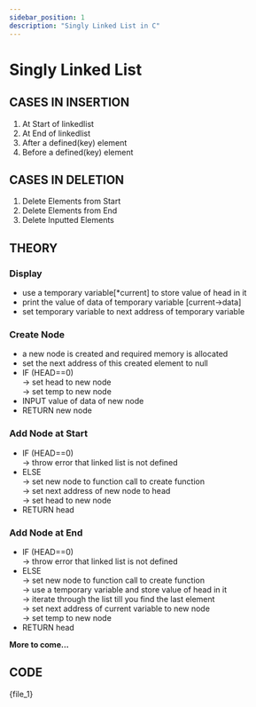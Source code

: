 ```yaml
---
sidebar_position: 1
description: "Singly Linked List in C"
---
```



# Singly Linked List

## CASES IN INSERTION

1. At Start of linkedlist
2. At End of linkedlist
3. After a defined(key) element
4. Before a defined(key) element

## CASES IN DELETION

1. Delete Elements from Start
2. Delete Elements from End
3. Delete Inputted Elements

## THEORY

### Display

- use a temporary variable[*current] to store value of head in it
- print the value of data of temporary variable [current->data]
- set temporary variable to next address of temporary variable

### Create Node

- a new node is created and required memory is allocated
- set the next address of this created element to null
- IF (HEAD==0) <br/>
  -> set head to new node<br/>
  -> set temp to new node<br/>
- INPUT value of data of new node
- RETURN new node

### Add Node at Start

- IF (HEAD==0)<br/>
  -> throw error that linked list is not defined
- ELSE<br/>
  -> set new node to function call to create function<br/>
  -> set next address of new node to head<br/>
  -> set head to new node<br/>
- RETURN head

### Add Node at End

- IF (HEAD==0)<br/>
  -> throw error that linked list is not defined
- ELSE<br/>
  -> set new node to function call to create function<br/>
  -> use a temporary variable and store value of head in it<br/>
  -> iterate through the list till you find the last element<br/>
  -> set next address of current variable to new node<br/>
  -> set temp to new node<br/>
- RETURN head

**More to come...**

## CODE

<CodeBlock language="c">{file_1}</CodeBlock>
